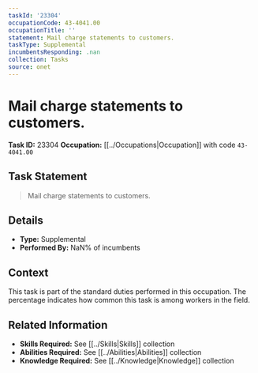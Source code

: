 ```yaml
---
taskId: '23304'
occupationCode: 43-4041.00
occupationTitle: ''
statement: Mail charge statements to customers.
taskType: Supplemental
incumbentsResponding: .nan
collection: Tasks
source: onet
---
```

# Mail charge statements to customers.

**Task ID:** 23304
**Occupation:** [[../Occupations|Occupation]] with code `43-4041.00`

## Task Statement

> Mail charge statements to customers.

## Details

- **Type:** Supplemental
- **Performed By:** NaN% of incumbents

## Context

This task is part of the standard duties performed in this occupation. The percentage indicates how common this task is among workers in the field.

## Related Information

- **Skills Required:** See [[../Skills|Skills]] collection
- **Abilities Required:** See [[../Abilities|Abilities]] collection
- **Knowledge Required:** See [[../Knowledge|Knowledge]] collection
